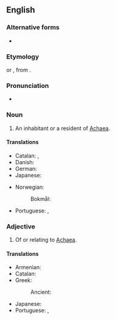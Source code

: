 {{also|Achæan}}
==English==

===Alternative forms===
* {{alter|en|Achæan|Achaian|Achean|Akhaian}}

===Etymology===
{{etyl|la|en}} {{m|la|Achaeus}} or {{m|la|Achaius}}, from {{etyl|grc|en}} {{m|grc|Ἀχαιός}}.

===Pronunciation===
* {{IPA|en|/əˈkiːən/}}

===Noun===
{{en-noun}}

# An inhabitant or a resident of [[Achaea]].

====Translations====
{{trans-top|an inhabitant of Achaea}}
* Catalan: {{t|ca|aqueu|m}}, {{t|ca|aquea|f}}
* Danish: {{t|da|akhaier|c}}
* German: {{t+|de|Achäer|m}}
* Japanese: {{t|ja|アカイア人|tr=akaia-jin}}
{{trans-mid}}
* Norwegian:
*: Bokmål: {{t+|nb|akhaier|m}}
* Portuguese: {{t+|pt|aqueu|m}}, {{t|pt|aqueia|f}}
{{trans-bottom}}

===Adjective===
{{en-adj|-}}

# Of or relating to [[Achaea]].

====Translations====
{{trans-top|Of or relating to Achaea}}
* Armenian: {{t|hy|աքայական|sc=Armn}}
* Catalan: {{t|ca|aqueu}}
* Greek:
*: Ancient: {{t|grc|Ἀχαϊκός}}
{{trans-mid}}
* Japanese: {{t|ja|アカイアの|tr=akaia-no}}
* Portuguese: {{t+|pt|aqueu|m}}, {{t|pt|aqueia|f}}
{{trans-bottom}}